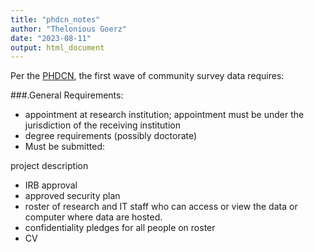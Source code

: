 ```yaml
---
title: "phdcn_notes"
author: "Thelonious Goerz"
date: "2023-08-11"
output: html_document
---
```


Per the [PHDCN](https://www.icpsr.umich.edu/web/NACJD/studies/2766), the first wave of community survey data requires: 

###.General Requirements:

- appointment at research institution; appointment must be under the jurisdiction of the receiving institution
- degree requirements (possibly doctorate)
- Must be submitted:

project description

- IRB approval
- approved security plan
- roster of research and IT staff who can access or view the data or computer where data are hosted.
- confidentiality pledges for all people on roster
- CV